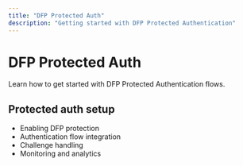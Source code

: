 ```yaml
---
title: "DFP Protected Auth"
description: "Getting started with DFP Protected Authentication"
---
```


# DFP Protected Auth

Learn how to get started with DFP Protected Authentication flows.

## Protected auth setup

- Enabling DFP protection
- Authentication flow integration
- Challenge handling
- Monitoring and analytics
